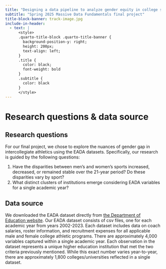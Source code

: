 ```yaml
---
title: "Designing a data pipeline to analyze gender equity in college sports"
subtitle: "Spring 2025 Massive Data Fundamentals final project"
title-block-banner: track-image.jpg
include-in-header:
  - text: |
      <style>
      .quarto-title-block .quarto-title-banner {
        background-position-y: right;
        height: 200px;
        text-align: left;
      }
      .title {
        color: black;
        font-weight: bold
      }
      .subtitle {
        color: black
      }
      </style>
---
```


# Research questions & data source

## Research questions

For our final project, we chose to explore the nuances of gender gap in intercollegiate athletics using the EADA datasets. Specifically, our research is guided by the following questions:

1) Have the disparities between men's and women's sports increased, decreased, or remained stable over the 21-year period? Do these disparities vary by sport?
2) What distinct clusters of institutions emerge considering EADA variables for a single academic year?

## Data source

We downloaded the EADA dataset directly from [the Department of Education website](https://ope.ed.gov/athletics/#/datafile/list). Our EADA dataset consists of csv files, one for each academic year from years 2002-2023. Each dataset includes data on coach salaries, roster information, and recruitment expenses for all applicable male and female college athletic programs. There are approximately 4,000 variables captured within a single academic year. Each observation in the dataset represents a unique higher education institution that met the two criteria previously mentioned. While this exact number varies year-to-year, there are approximately 1,800 colleges/universities reflected in a single dataset.
